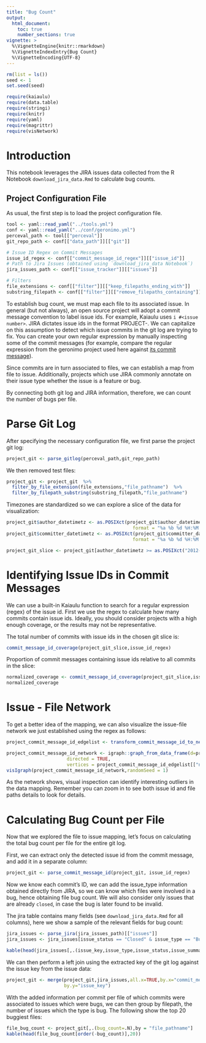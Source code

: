 ```yaml
---
title: "Bug Count"
output: 
  html_document:
    toc: true
    number_sections: true
vignette: >
  %\VignetteEngine{knitr::rmarkdown}
  %\VignetteIndexEntry{Bug Count}
  %\VignetteEncoding{UTF-8}
---
```



```r
rm(list = ls())
seed <- 1
set.seed(seed)
```

```r
require(kaiaulu)
require(data.table)
require(stringi)
require(knitr)
require(yaml)
require(magrittr)
require(visNetwork)
```

# Introduction

This notebook leverages the JIRA issues data collected from the R Notebook `download_jira_data.Rmd` to calculate bug counts. 

## Project Configuration File 

As usual, the first step is to load the project configuration file. 

```r
tool <- yaml::read_yaml("../tools.yml")
conf <- yaml::read_yaml("../conf/geronimo.yml")
perceval_path <- tool[["perceval"]]
git_repo_path <- conf[["data_path"]][["git"]]

# Issue ID Regex on Commit Messages
issue_id_regex <- conf[["commit_message_id_regex"]][["issue_id"]]
# Path to Jira Issues (obtained using `download_jira_data Notebook`)
jira_issues_path <- conf[["issue_tracker"]][["issues"]]

# Filters
file_extensions <- conf[["filter"]][["keep_filepaths_ending_with"]]
substring_filepath <- conf[["filter"]][["remove_filepaths_containing"]]
```

To establish bug count, we must map each file to its associated issue. In general (but not always), an open source project will adopt a commit message convention to label issue ids. For example, Kaiaulu uses `i #<issue number>`. JIRA dictates issue ids in the format PROJECT-<issue-number>. We can capitalize on this assumption to detect which issue commits in the git log are trying to fix. You can create your own regular expression by manually inspecting some of the commit messages (for example, compare the regular expression from the geronimo project used here against [its commit message](https://github.com/apache/geronimo/commits/trunk)).

Since commits are in turn associated to files, we can establish a map from file to issue. Additionally, projects which use JIRA commonly annotate on their issue type whether the issue is a feature or bug. 

By connecting both git log and JIRA information, therefore, we can count the number of bugs per file. 

# Parse Git Log 

After specifying the necessary configuration file, we first parse the project git log:

```r
project_git <- parse_gitlog(perceval_path,git_repo_path)
```

We then removed test files:

```r
project_git <- project_git  %>%
  filter_by_file_extension(file_extensions,"file_pathname")  %>% 
  filter_by_filepath_substring(substring_filepath,"file_pathname")
```

Timezones are standardized so we can explore a slice of the data for visualization:

```r
project_git$author_datetimetz <- as.POSIXct(project_git$author_datetimetz,
                                              format = "%a %b %d %H:%M:%S %Y %z", tz = "UTC")
project_git$committer_datetimetz <- as.POSIXct(project_git$committer_datetimetz,
                                              format = "%a %b %d %H:%M:%S %Y %z", tz = "UTC")

project_git_slice <- project_git[author_datetimetz >= as.POSIXct("2012-01-01", format = "%Y-%m-%d",tz = "UTC") & author_datetimetz < as.POSIXct("2012-12-31", format = "%Y-%m-%d",tz = "UTC")]
```

# Identifying Issue IDs in Commit Messages 

We can use a built-in Kaiaulu function to search for a regular expression (regex) of the issue id. First we use the regex to calculate how many commits contain issue ids. Ideally, you should consider projects with a high enough coverage, or the results may not be representative.

The total number of commits with issue ids in the chosen git slice is:

```r
commit_message_id_coverage(project_git_slice,issue_id_regex)
```

Proportion of commit messages containing issue ids relative to all commits in the slice:

```r
normalized_coverage <- commit_message_id_coverage(project_git_slice,issue_id_regex)/length(unique(project_git_slice$commit_hash))
normalized_coverage
```


# Issue - File Network

To get a better idea of the mapping, we can also visualize the issue-file network we just established using the regex as follows:


```r
project_commit_message_id_edgelist <- transform_commit_message_id_to_network(project_git_slice,commit_message_id_regex = issue_id_regex)

project_commit_message_id_network <- igraph::graph_from_data_frame(d=project_commit_message_id_edgelist[["edgelist"]], 
                      directed = TRUE, 
                      vertices = project_commit_message_id_edgelist[["nodes"]])
visIgraph(project_commit_message_id_network,randomSeed = 1)
```

As the network shows, visual inspection can identify interesting outliers in the data mapping. Remember you can zoom in to see both issue id and file paths details to look for details.

# Calculating Bug Count per File

Now that we explored the file to issue mapping, let's focus on calculating the total bug count per file for the entire git log. 

First, we can extract only the detected issue id from the commit message, and add it in a separate column: 

```r
project_git <- parse_commit_message_id(project_git, issue_id_regex)
```

Now we know each commit's ID, we can add the issue_type information obtained directly from JIRA, so we can know which files were involved in a bug, hence obtaining file bug count. We will also consider only issues that are already `closed`, in case the bug is later found to be invalid. 

The jira table contains many fields (see `download_jira_data.Rmd` for all columns), here we show a sample of the relevant fields for bug count:

```r
jira_issues <- parse_jira(jira_issues_path)[["issues"]]
jira_issues <- jira_issues[issue_status == "Closed" & issue_type == "Bug"]

kable(head(jira_issues[,.(issue_key,issue_type,issue_status,issue_summary)]))
```

We can then perform a left join using the extracted key of the git log against the issue key from the issue data:

```r
project_git <- merge(project_git,jira_issues,all.x=TRUE,by.x="commit_message_id",
                     by.y="issue_key")
```

With the added information per commit per file of which commits were associated to issues which were bugs, we can then group by filepath, the number of issues which the type is bug. The following show the top 20 buggiest files:

```r
file_bug_count <- project_git[,.(bug_count=.N),by = "file_pathname"]
kable(head(file_bug_count[order(-bug_count)],20))
```

